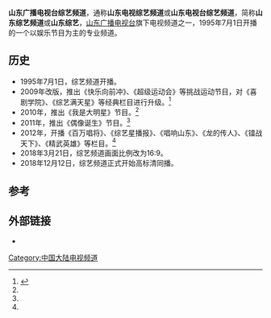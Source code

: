 {{电视频道信息框
| 频道名称            = 山东广播电视台综艺频道<br />{{lang|en|Shandong TV Variety Channel}}
| 频道图片文件        = 
| 频道图片大小        = 200px
| 频道图片名称        = 
| 开播日期            = 1995年7月1日<ref>{{cite web|url=http://www.iqilu.com/html/zongyi/news/2013/0111/1422041.shtml|title=综艺频道官方二维码开通 “微”时代来临|work=齐鲁网|accessdate=2015-04-13|archive-date=2015-04-16|archive-url=https://web.archive.org/web/20150416223536/http://www.iqilu.com/html/zongyi/news/2013/0111/1422041.shtml|dead-url=no}}</ref>
| 停播日期            = 
| 收视份额            = 
| 收视份额调查时间    = 
| 收视份额资料来源    = 
| 电视网              = [[山东广播电视台|山东广播电视台]]
| 所有者              = 山东龙视天下传媒集团
| 总部地点            = 山东省济南市经十路81号
| 旧称                = 
| 取代者              = 
| 姊妹频道            = 
| 重播服务频道        = 
| 播出地区            = {{CHN}}[[山东省|山东省]]
| 网站                = 
| 备注2               = 
| 在线收看网站01      = 山东网络台
| 在线收看网址01      = [http://v.iqilu.com/live/zypd/ 观看直播]
}}
'''山东广播电视台综艺频道'''，通称'''山东电视综艺频道'''或'''山东电视台综艺频道'''，简称'''山东综艺频道'''或'''山东综艺'''，[[山东广播电视台|山东广播电视台]]旗下电视频道之一，1995年7月1日开播的一个以娱乐节目为主的专业频道。

== 历史 ==
* 1995年7月1日，综艺频道开播。
* 2009年改版，推出《快乐向前冲》、《超级运动会》等挑战运动节目，对《喜剧学院》、《综艺满天星》等经典栏目进行升级。<ref name=beva>{{Citeweb|title=山东电视综艺频道简介|url=http://www.beva.com/a/125860.html|publisher=贝瓦网|access-date=2015-04-13|archive-url=https://web.archive.org/web/20150413144753/http://www.beva.com/a/125860.html|archive-date=2015-04-13|dead-url=yes}}</ref>
* 2010年，推出《我是大明星》节目。<ref name=beva/>
* 2011年，推出《偶像诞生》节目。<ref name=beva/>
* 2012年，开播《百万唱将》、《综艺星播报》、《唱响山东》、《龙的传人》、《镭战天下》、《精武英雄》等栏目。<ref name=beva/>
* 2018年3月21日，综艺频道画面比例改为16:9。
* 2018年12月12日，综艺频道正式开始高标清同播。

== 参考 ==
{{reflist}}

== 外部链接 ==
* {{新浪微博|ldbyy6}}

[[Category:中国大陆电视频道|Category:中国大陆电视频道]]